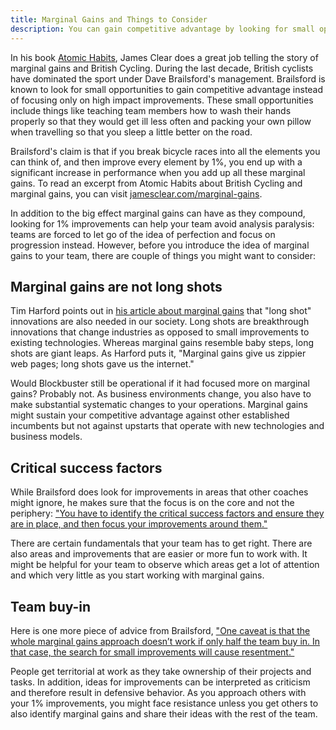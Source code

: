 ```yaml
---
title: Marginal Gains and Things to Consider
description: You can gain competitive advantage by looking for small opportunities but there are some things you need to take into account with this strategy.
---
```


In his book [Atomic Habits](https://www.amazon.com/Atomic-Habits-Proven-Build-Break/dp/0735211299), James Clear does a great job telling the story of marginal gains and British Cycling. During the last decade, British cyclists have dominated the sport under Dave Brailsford's management. Brailsford is known to look for small opportunities to gain competitive advantage instead of focusing only on high impact improvements. These small opportunities include things like teaching team members how to wash their hands properly so that they would get ill less often and packing your own pillow when travelling so that you sleep a little better on the road.

Brailsford's claim is that if you break bicycle races into all the elements you can think of, and then improve every element by 1%, you end up with a significant increase in performance when you add up all these marginal gains. To read an excerpt from Atomic Habits about British Cycling and marginal gains, you can visit [jamesclear.com/marginal-gains](https://jamesclear.com/marginal-gains).

In addition to the big effect marginal gains can have as they compound, looking for 1% improvements can help your team avoid analysis paralysis: teams are forced to let go of the idea of perfection and focus on progression instead. However, before you introduce the idea of marginal gains to your team, there are couple of things you might want to consider:

## Marginal gains are not long shots

Tim Harford points out in [his article about marginal gains](http://timharford.com/2017/04/marginal-gains-matter-but-gamechangers-transform/) that "long shot" innovations are also needed in our society. Long shots are breakthrough innovations that change industries as opposed to small improvements to existing technologies. Whereas marginal gains resemble baby steps, long shots are giant leaps. As Harford puts it, "Marginal gains give us zippier web pages; long shots gave us the internet."

Would Blockbuster still be operational if it had focused more on marginal gains? Probably not. As business environments change, you also have to make substantial systematic changes to your operations. Marginal gains might sustain your competitive advantage against other established incumbents but not against upstarts that operate with new technologies and business models.

## Critical success factors

While Brailsford does look for improvements in areas that other coaches might ignore, he makes sure that the focus is on the core and not the periphery: ["You have to identify the critical success factors and ensure they are in place, and then focus your improvements around them."](https://hbr.org/2015/10/how-1-performance-improvements-led-to-olympic-gold)

There are certain fundamentals that your team has to get right. There are also areas and improvements that are easier or more fun to work with. It might be helpful for your team to observe which areas get a lot of attention and which very little as you start working with marginal gains.

## Team buy-in

Here is one more piece of advice from Brailsford, ["One caveat is that the whole marginal gains approach doesn’t work if only half the team buy in. In that case, the search for small improvements will cause resentment."](https://hbr.org/2015/10/how-1-performance-improvements-led-to-olympic-gold)

People get territorial at work as they take ownership of their projects and tasks. In addition, ideas for improvements can be interpreted as criticism and therefore result in defensive behavior. As you approach others with your 1% improvements, you might face resistance unless you get others to also identify marginal gains and share their ideas with the rest of the team.
